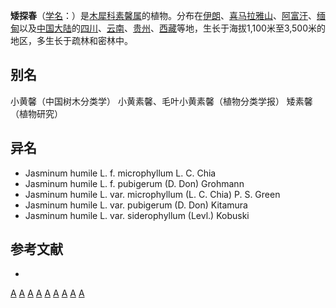 {{Speciesbox 
| genus = Jasminum
| species = humile
| image = Jasminum humile glabrum1SHSU.jpg
| status = NE
| status_system = IUCN3.1
| authority =  L.
| subdivision_ranks =[[变种|变种]]
| subdivision =
* 矮探春 ''J. h.'' var. ''humile''
** [[羽叶矮探春|羽叶矮探春]] ''J. h.'' var. ''h.'' f. ''wallichianum''
* [[小叶矮探春|小叶矮探春]] ''J. h.'' var. ''microphyllum''
** [[甘肃矮探春|甘肃矮探春]] ''J. h.'' var. ''m.'' f. ''kansuense''
}}
'''矮探春'''（[[学名|学名]]：{{lang|la|''Jasminum humile''}}）是[[木犀科|木犀科]][[素馨属|素馨属]]的植物。分布在[[伊朗|伊朗]]、[[喜马拉雅山|喜马拉雅山]]、[[阿富汗|阿富汗]]、[[缅甸|缅甸]]以及[[中国大陆|中国大陆]]的[[四川|四川]]、[[云南|云南]]、[[贵州|贵州]]、[[西藏|西藏]]等地，生长于海拔1,100米至3,500米的地区，多生长于疏林和密林中。

== 别名 ==
小黄馨（中国树木分类学） 小黄素馨、毛叶小黄素馨（植物分类学报） 矮素馨（植物研究）

== 异名 ==
* Jasminum humile L. f. microphyllum L. C. Chia
* Jasminum humile L. f. pubigerum (D. Don)  Grohmann
* Jasminum humile L. var. microphyllum (L. C. Chia) P. S. Green
* Jasminum humile L. var. pubigerum (D. Don) Kitamura
* Jasminum humile L. var. siderophyllum (Levl.) Kobuski

== 参考文献 ==
<div class="references-small">
* {{cite web| url =http://www.bioinfo.cn/db05/KmzwSpecies.php?action=view&id=14340| title =矮探春（原变种）| work =《中国高等植物数据库全库》| publisher =中国科学院微生物研究所| author =昆明植物研究所| accessdate =2009-02-24| deadurl =yes| archiveurl =https://web.archive.org/web/20160305053548/http://www.bioinfo.cn/db05/KmzwSpecies.php?action=view&id=14340| archivedate =2016-03-05}}
</div>
{{Taxonbar|from=Q558905}}

[[Category:素馨属|A]]
[[Category:云南植物|A]]
[[Category:四川植物|A]]
[[Category:贵州植物|A]]
[[Category:西藏植物|A]]
[[Category:阿富汗植物|A]]
[[Category:巴基斯坦植物|A]]
[[Category:印度植物|A]]
[[Category:尼泊尔植物|A]]